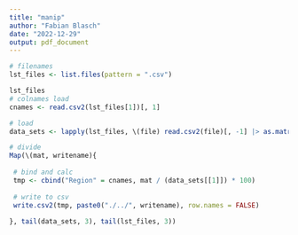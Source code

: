 ```yaml
---
title: "manip"
author: "Fabian Blasch"
date: "2022-12-29"
output: pdf_document
---
```


```r
# filenames
lst_files <- list.files(pattern = ".csv")

lst_files
# colnames load
cnames <- read.csv2(lst_files[1])[, 1]

# load
data_sets <- lapply(lst_files, \(file) read.csv2(file)[, -1] |> as.matrix())

# divide
Map(\(mat, writename){
  
 # bind and calc
 tmp <- cbind("Region" = cnames, mat / (data_sets[[1]]) * 100)
 
 # write to csv
 write.csv2(tmp, paste0("./../", writename), row.names = FALSE)
 
}, tail(data_sets, 3), tail(lst_files, 3))
```

